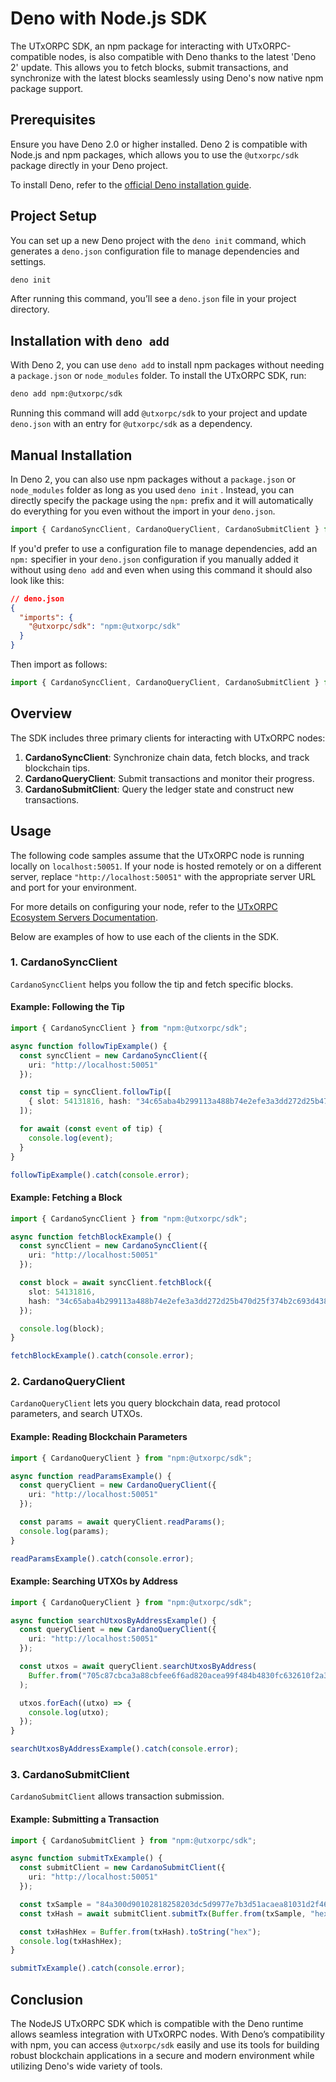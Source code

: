 # Deno with Node.js SDK

The UTxORPC SDK, an npm package for interacting with UTxORPC-compatible nodes, is also compatible with Deno thanks to the latest 'Deno 2' update. This allows you to fetch blocks, submit transactions, and synchronize with the latest blocks seamlessly using Deno's now native npm package support.

## Prerequisites

Ensure you have Deno 2.0 or higher installed. Deno 2 is compatible with Node.js and npm packages, which allows you to use the `@utxorpc/sdk` package directly in your Deno project.

To install Deno, refer to the [official Deno installation guide](https://deno.land/manual@v2.0.0/getting_started/installation).

## Project Setup

You can set up a new Deno project with the `deno init` command, which generates a `deno.json` configuration file to manage dependencies and settings.

```bash
deno init
```

After running this command, you’ll see a `deno.json` file in your project directory.

## Installation with `deno add`

With Deno 2, you can use `deno add` to install npm packages without needing a `package.json` or `node_modules` folder. To install the UTxORPC SDK, run:

```bash
deno add npm:@utxorpc/sdk
```

Running this command will add `@utxorpc/sdk` to your project and update `deno.json` with an entry for `@utxorpc/sdk` as a dependency.   

## Manual Installation

In Deno 2, you can also use npm packages without a `package.json` or `node_modules` folder as long as you used `deno init` . Instead, you can directly specify the package using the `npm:` prefix and it will automatically do everything for you even without the import in your `deno.json`.

```typescript
import { CardanoSyncClient, CardanoQueryClient, CardanoSubmitClient } from "npm:@utxorpc/sdk";
```

If you'd prefer to use a configuration file to manage dependencies, add an `npm:` specifier in your `deno.json` configuration if you manually added it without using `deno add` and even when using this command it should also look like this:

```json
// deno.json
{
  "imports": {
    "@utxorpc/sdk": "npm:@utxorpc/sdk"
  }
}
```

Then import as follows:

```typescript
import { CardanoSyncClient, CardanoQueryClient, CardanoSubmitClient } from "@utxorpc/sdk";
```

## Overview

The SDK includes three primary clients for interacting with UTxORPC nodes:

1. **CardanoSyncClient**: Synchronize chain data, fetch blocks, and track blockchain tips.
2. **CardanoQueryClient**: Submit transactions and monitor their progress.
3. **CardanoSubmitClient**: Query the ledger state and construct new transactions.

## Usage

The following code samples assume that the UTxORPC node is running locally on `localhost:50051`. If your node is hosted remotely or on a different server, replace `"http://localhost:50051"` with the appropriate server URL and port for your environment. 

For more details on configuring your node, refer to the [UTxORPC Ecosystem Servers Documentation](/servers).

Below are examples of how to use each of the clients in the SDK.

### 1. CardanoSyncClient

`CardanoSyncClient` helps you follow the tip and fetch specific blocks.

#### Example: Following the Tip

```typescript
import { CardanoSyncClient } from "npm:@utxorpc/sdk";

async function followTipExample() {
  const syncClient = new CardanoSyncClient({
    uri: "http://localhost:50051"
  });

  const tip = syncClient.followTip([
    { slot: 54131816, hash: "34c65aba4b299113a488b74e2efe3a3dd272d25b470d25f374b2c693d4386535" },
  ]);

  for await (const event of tip) {
    console.log(event);
  }
}

followTipExample().catch(console.error);
```

#### Example: Fetching a Block

```typescript
import { CardanoSyncClient } from "npm:@utxorpc/sdk";

async function fetchBlockExample() {
  const syncClient = new CardanoSyncClient({
    uri: "http://localhost:50051"
  });

  const block = await syncClient.fetchBlock({
    slot: 54131816,
    hash: "34c65aba4b299113a488b74e2efe3a3dd272d25b470d25f374b2c693d4386535",
  });

  console.log(block);
}

fetchBlockExample().catch(console.error);
```

### 2. CardanoQueryClient

`CardanoQueryClient` lets you query blockchain data, read protocol parameters, and search UTXOs.

#### Example: Reading Blockchain Parameters

```typescript
import { CardanoQueryClient } from "npm:@utxorpc/sdk";

async function readParamsExample() {
  const queryClient = new CardanoQueryClient({
    uri: "http://localhost:50051"
  });

  const params = await queryClient.readParams();
  console.log(params);
}

readParamsExample().catch(console.error);
```

#### Example: Searching UTXOs by Address

```typescript
import { CardanoQueryClient } from "npm:@utxorpc/sdk";

async function searchUtxosByAddressExample() {
  const queryClient = new CardanoQueryClient({
    uri: "http://localhost:50051"
  });

  const utxos = await queryClient.searchUtxosByAddress(
    Buffer.from("705c87cbca3a88cbfee6f6ad820acea99f484b4830fc632610f2a30146", "hex")
  );

  utxos.forEach((utxo) => {
    console.log(utxo);
  });
}

searchUtxosByAddressExample().catch(console.error);
```

### 3. CardanoSubmitClient

`CardanoSubmitClient` allows transaction submission.

#### Example: Submitting a Transaction

```typescript
import { CardanoSubmitClient } from "npm:@utxorpc/sdk";

async function submitTxExample() {
  const submitClient = new CardanoSubmitClient({
    uri: "http://localhost:50051"
  });

  const txSample = "84a300d90102818258203dc5d9977e7b3d51acaea81031d2f461404536b2828549b73876a5980295f81b00018282581d60916c769efc6e2a3339594818a1d0c3998c29e3a6303d8711de8567591a004c4b4082581d60916c769efc6e2a3339594818a1d0c3998c29e3a6303d8711de8567591b0000000253bcffb3021a0002990da100d9010281825820526fa19e3694cda4f3c0d2fb2d2bb8768925eccc49a89d5f12b1972644ac769858403d6d6599193b17e67827cd9f48aaf35ac762c6fb0c5402c52724f307b69ff96f3f7e6c3fb107670c28679c148bf510f479c01a34b9d95d0dbb7e4ff6f3cb560af5f6";
  const txHash = await submitClient.submitTx(Buffer.from(txSample, "hex"));

  const txHashHex = Buffer.from(txHash).toString("hex");
  console.log(txHashHex);
}

submitTxExample().catch(console.error);
```

## Conclusion

The NodeJS UTxORPC SDK which is compatible with the Deno runtime allows seamless integration with UTxORPC nodes. With Deno’s compatibility with npm, you can access `@utxorpc/sdk` easily and use its tools for building robust blockchain applications in a secure and modern environment while utilizing Deno's wide variety of tools.